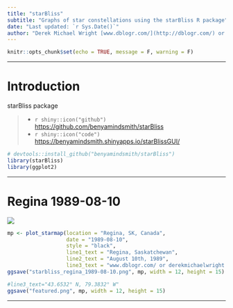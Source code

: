 ```yaml
---
title: "starBliss"
subtitle: "Graphs of star constellations using the starBliss R package"
date: "Last updated: `r Sys.Date()`"
author: "Derek Michael Wright [www.dblogr.com/](http://dblogr.com/) or [derekmichaelwright.github.io/dblogr](https://derekmichaelwright.github.io/dblogr/) <derek.wright@usask.ca>"
---
```


```r
knitr::opts_chunk$set(echo = TRUE, message = F, warning = F)
```

---

# Introduction

starBliss package

> - `r shiny::icon("github")` [https://github.com/benyamindsmith/starBliss](https://github.com/benyamindsmith/starBliss){target="_blank"}
> - `r shiny::icon("code")` [https://benyamindsmith.shinyapps.io/starBlissGUI/](https://benyamindsmith.shinyapps.io/starBlissGUI/){target="_blank"}

```r
# devtools::install_github("benyamindsmith/starBliss")
library(starBliss)
library(ggplot2)
```

---

# Regina 1989-08-10

![](starbliss_regina_1989-08-10.png)

```r
mp <- plot_starmap(location = "Regina, SK, Canada",
                   date = "1989-08-10",
                   style = "black",
                   line1_text = "Regina, Saskatchewan",
                   line2_text = "August 10th, 1989",
                   line3_text = "www.dblogr.com/ or derekmichaelwright.github.io/dblogr/")
ggsave("starbliss_regina_1989-08-10.png", mp, width = 12, height = 15)
```

```r
#line3_text="43.6532° N, 79.3832° W"
ggsave("featured.png", mp, width = 12, height = 15)
```

---
